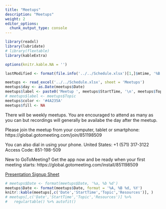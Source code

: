 ```yaml
---
title: "Meetups"
description: "Meetups"
weight: 2
editor_options: 
  chunk_output_type: console
---
```



```r
library(readxl)
library(lubridate)
# library(flextable)
library(kableExtra)

options(knitr.kable.NA = '')

lastModified <- format(file.info('../../Schedule.xlsx')[1,]$mtime, '%B %d, %Y %I:%M%p')

meetups <- read_excel('../../Schedule.xlsx', sheet = 'Meetups')
meetups$day <- as.Date(meetups$Date)
meetups$label <- paste0('Meetup ', meetups$StartTime, '\n', meetups$Topic)
# meetups$label <- meetups$Topic
meetups$color <- '#4A235A'
meetups$fill <- NA
```


There will be weekly meetups. You are encouraged to attend as many as you can but recordings will generally be availabe the day after the meetup.

Please join the meetup from your computer, tablet or smartphone: https://global.gotomeeting.com/join/851198509 

You can also dial in using your phone. United States: +1 (571) 317-3122  
Access Code: 851-198-509 

New to GoToMeeting? Get the app now and be ready when your first meeting starts: 
https://global.gotomeeting.com/install/851198509 


[Presentation Signup Sheet](https://docs.google.com/spreadsheets/d/1ZS-my1__uA6VvJpu8cyS5nsUxrjRPF-vS3_t5xN9Bgw/edit?usp=sharing)

```r
# meetups$Date <- format(meetups$Date, '%a, %b %d')
meetups$Date <- format(meetups$Date, format = '%A, %B %d, %Y')
knitr::kable(meetups[,c('Date','StartTime','Topic','Resources')], )
# meetups[,c('Date','StartTime','Topic','Resources')] %>% 
# 	regulartable() %>% autofit()

```

